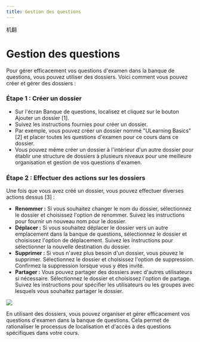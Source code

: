```yaml
---
title: Gestion des questions 
---
```


机翻
 # Gestion des questions 
 
 Pour gérer efficacement vos questions d'examen dans la banque de questions, vous pouvez utiliser des dossiers. Voici comment vous pouvez créer et gérer des dossiers : 

 ### Étape 1 : Créer un dossier 
 
 - Sur l'écran Banque de questions, localisez et cliquez sur le bouton Ajouter un dossier [1]. 
 - Suivez les instructions fournies pour créer un dossier. 
 - Par exemple, vous pouvez créer un dossier nommé "ULearning Basics" [2] et placer toutes les questions d'examen pour ce cours dans ce dossier. 
 - Vous pouvez même créer un dossier à l'intérieur d'un autre dossier pour établir une structure de dossiers à plusieurs niveaux pour une meilleure organisation et gestion de vos questions d'examen. 
 
 ### Étape 2 : Effectuer des actions sur les dossiers 
 
 Une fois que vous avez créé un dossier, vous pouvez effectuer diverses actions dessus [3] : 
 
 - **Renommer :** Si vous souhaitez changer le nom du dossier, sélectionnez le dossier et choisissez l'option de renommer. Suivez les instructions pour fournir un nouveau nom pour le dossier. 
 - **Déplacer :** Si vous souhaitez déplacer le dossier vers un autre emplacement dans la banque de questions, sélectionnez le dossier et choisissez l'option de déplacement. Suivez les instructions pour sélectionner la nouvelle destination du dossier. 
 - **Supprimer :** Si vous n'avez plus besoin d'un dossier, vous pouvez le supprimer. Sélectionnez le dossier et choisissez l'option de suppression. Confirmez la suppression lorsque vous y êtes invité. 
 - **Partager :** Vous pouvez partager des dossiers avec d'autres utilisateurs si nécessaire. Sélectionnez le dossier et choisissez l'option de partage. Suivez les instructions pour spécifier les utilisateurs ou les groupes avec lesquels vous souhaitez partager le dossier. 
 
 ![]( /img/utest/teacher/question04.png) 
 
 En utilisant des dossiers, vous pouvez organiser et gérer efficacement vos questions d'examen dans la banque de questions. Cela permet de rationaliser le processus de localisation et d'accès à des questions spécifiques dans votre cours.
